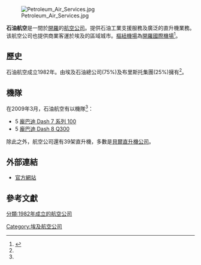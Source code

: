 {{Airline infobox |
airline=石油航空<br>Petroleum Air Services|
IATA=UF|
ICAO=PER|
callsign=PAS AIR|
founded=1982年|
hubs=[[開羅國際機場|開羅國際機場]]|
focus_cities= |
fleet_size=10架飛機及39架直升機|
destinations=-|
frequent_flyer= |
lounge= |
alliance= |
headquarters=[[埃及|埃及]][[開羅|開羅]]|
key_people=Hassan Rashed (主席 & MD)|
website=http://www.pas.com.eg/|
}}
[[File:Petroleum_Air_Services.jpg|thumb]]

'''石油航空'''是一間於[[開羅|開羅]]的[[航空公司|航空公司]]。提供石油工業支援服務及廣泛的直升機業務。该航空公司也提供商業客運於埃及的區域城市。[[樞紐機場|樞紐機場]]為[[開羅國際機場|開羅國際機場]]<ref name="FI">{{cite news | title= 目錄：世界航空公司 | work= [[國際飛行|國際飛行]] | page= 63 | date= 2007-04-10}}</ref>。

== 歷史 ==
石油航空成立1982年。由埃及石油總公司(75%)及布里斯托集團(25%)擁有<ref name="FI"/>。

==機隊==
在2009年3月，石油航空有以機隊<ref name="FI"/>：

*5 [[Dash_7|龐巴迪 Dash 7 系列 100]]
*5 [[Dash_8|龐巴迪 Dash 8 Q300]]

除此之外，航空公司還有39架直升機，多數是[[貝爾直升機|貝爾直升機公司]]。
==外部連結==
*[http://www.pas.com.eg 官方網站] {{Wayback|url=http://www.pas.com.eg/ |date=20160114174516 }}

== 參考文獻 ==
<references/>

{{埃及航空公司}}


[[Category:埃及航空公司|Category:埃及航空公司]]
[[分類:1982年成立的航空公司|分類:1982年成立的航空公司]]